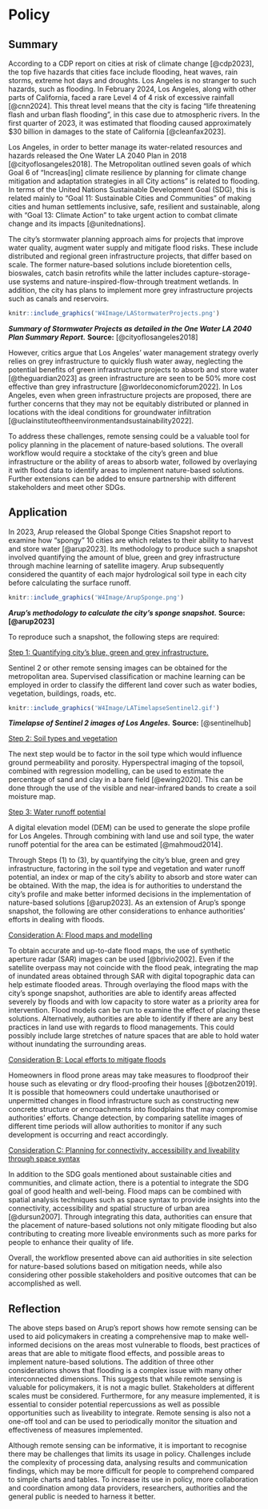 # Policy

## Summary

According to a CDP report on cities at risk of climate change [@cdp2023], the top five hazards that cities face include flooding, heat waves, rain storms, extreme hot days and droughts. Los Angeles is no stranger to such hazards, such as flooding. In February 2024, Los Angeles, along with other parts of California, faced a rare Level 4 of 4 risk of excessive rainfall [@cnn2024]. This threat level means that the city is facing “life threatening flash and urban flash flooding”, in this case due to atmospheric rivers. In the first quarter of 2023, it was estimated that flooding caused approximately \$30 billion in damages to the state of California [@cleanfax2023].

Los Angeles, in order to better manage its water-related resources and hazards released the One Water LA 2040 Plan in 2018 [@cityoflosangeles2018]. The Metropolitan outlined seven goals of which Goal 6 of “Increas\[ing\] climate resilience by planning for climate change mitigation and adaptation strategies in all City actions” is related to flooding. In terms of the United Nations Sustainable Development Goal (SDG), this is related mainly to “Goal 11: Sustainable Cities and Communities” of making cities and human settlements inclusive, safe, resilient and sustainable, along with “Goal 13: Climate Action” to take urgent action to combat climate change and its impacts [@unitednations].

The city’s stormwater planning approach aims for projects that improve water quality, augment water supply and mitigate flood risks. These include distributed and regional green infrastructure projects, that differ based on scale. The former nature-based solutions include bioretention cells, bioswales, catch basin retrofits while the latter includes capture-storage-use systems and nature-inspired-flow-through treatment wetlands. In addition, the city has plans to implement more grey infrastructure projects such as canals and reservoirs.

```{r echo=FALSE, out.width='100%', fig.align='center'}
knitr::include_graphics('W4Image/LAStormwaterProjects.png')
```

***Summary of Stormwater Projects as detailed in the One Water LA 2040 Plan Summary Report.*** **Source:** [@cityoflosangeles2018]

However, critics argue that Los Angeles’ water management strategy overly relies on grey infrastructure to quickly flush water away, neglecting the potential benefits of green infrastructure projects to absorb and store water [@theguardian2023] as green infrastructure are seen to be 50% more cost effective than grey infrastructure [@worldeconomicforum2022]. In Los Angeles, even when green infrastructure projects are proposed, there are further concerns that they may not be equitably distributed or planned in locations with the ideal conditions for groundwater infiltration [@uclainstituteoftheenvironmentandsustainability2022].

To address these challenges, remote sensing could be a valuable tool for policy planning in the placement of nature-based solutions. The overall workflow would require a stocktake of the city’s green and blue infrastructure or the ability of areas to absorb water, followed by overlaying it with flood data to identify areas to implement nature-based solutions. Further extensions can be added to ensure partnership with different stakeholders and meet other SDGs.

## Application

In 2023, Arup released the Global Sponge Cities Snapshot report to examine how “spongy” 10 cities are which relates to their ability to harvest and store water [@arup2023]. Its methodology to produce such a snapshot involved quantifying the amount of blue, green and grey infrastructure through machine learning of satellite imagery. Arup subsequently considered the quantity of each major hydrological soil type in each city before calculating the surface runoff.

```{r echo=FALSE, out.width='100%', fig.align='center'}
knitr::include_graphics('W4Image/ArupSponge.png')
```

***Arup’s methodology to calculate the city’s sponge snapshot.*** **Source: [@arup2023]**

To reproduce such a snapshot, the following steps are required:

[Step 1: Quantifying city’s blue, green and grey infrastructure.]{.underline}

Sentinel 2 or other remote sensing images can be obtained for the metropolitan area. Supervised classification or machine learning can be employed in order to classify the different land cover such as water bodies, vegetation, buildings, roads, etc.

```{r echo=FALSE, out.width='100%', fig.align='center'}
knitr::include_graphics('W4Image/LATimelapseSentinel2.gif')
```

***Timelapse of Sentinel 2 images of Los Angeles.*** **Source:** [@sentinelhub]

[Step 2: Soil types and vegetation]{.underline}

The next step would be to factor in the soil type which would influence ground permeability and porosity. Hyperspectral imaging of the topsoil, combined with regression modelling, can be used to estimate the percentage of sand and clay in a bare field [@ewing2020]. This can be done through the use of the visible and near-infrared bands to create a soil moisture map.

[Step 3: Water runoff potential]{.underline}

A digital elevation model (DEM) can be used to generate the slope profile for Los Angeles. Through combining with land use and soil type, the water runoff potential for the area can be estimated [@mahmoud2014].

Through Steps (1) to (3), by quantifying the city’s blue, green and grey infrastructure, factoring in the soil type and vegetation and water runoff potential, an index or map of the city’s ability to absorb and store water can be obtained. With the map, the idea is for authorities to understand the city’s profile and make better informed decisions in the implementation of nature-based solutions [@arup2023]. As an extension of Arup’s sponge snapshot, the following are other considerations to enhance authorities’ efforts in dealing with floods.

[Consideration A: Flood maps and modelling]{.underline}

To obtain accurate and up-to-date flood maps, the use of synthetic aperture radar (SAR) images can be used [@brivio2002]. Even if the satellite overpass may not coincide with the flood peak, integrating the map of inundated areas obtained through SAR with digital topographic data can help estimate flooded areas. Through overlaying the flood maps with the city’s sponge snapshot, authorities are able to identify areas affected severely by floods and with low capacity to store water as a priority area for intervention. Flood models can be run to examine the effect of placing these solutions. Alternatively, authorities are able to identify if there are any best practices in land use with regards to flood managements. This could possibly include large stretches of nature spaces that are able to hold water without inundating the surrounding areas.

[Consideration B: Local efforts to mitigate floods]{.underline}

Homeowners in flood prone areas may take measures to floodproof their house such as elevating or dry flood-proofing their houses [@botzen2019]. It is possible that homeowners could undertake unauthorised or unpermitted changes in flood infrastructure such as constructing new concrete structure or encroachments into floodplains that may compromise authorities’ efforts. Change detection, by comparing satellite images of different time periods will allow authorities to monitor if any such development is occurring and react accordingly.

[Consideration C: Planning for connectivity, accessibility and liveability through space syntax]{.underline}

In addition to the SDG goals mentioned about sustainable cities and communities, and climate action, there is a potential to integrate the SDG goal of good health and well-being. Flood maps can be combined with spatial analysis techniques such as space syntax to provide insights into the connectivity, accessibility and spatial structure of urban area [@dursun2007]. Through integrating this data, authorities can ensure that the placement of nature-based solutions not only mitigate flooding but also contributing to creating more liveable environments such as more parks for people to enhance their quality of life.

Overall, the workflow presented above can aid authorities in site selection for nature-based solutions based on mitigation needs, while also considering other possible stakeholders and positive outcomes that can be accomplished as well.

## Reflection

The above steps based on Arup’s report shows how remote sensing can be used to aid policymakers in creating a comprehensive map to make well-informed decisions on the areas most vulnerable to floods, best practices of areas that are able to mitigate flood effects, and possible areas to implement nature-based solutions. The addition of three other considerations shows that flooding is a complex issue with many other interconnected dimensions. This suggests that while remote sensing is valuable for policymakers, it is not a magic bullet. Stakeholders at different scales must be considered. Furthermore, for any measure implemented, it is essential to consider potential repercussions as well as possible opportunities such as liveability to integrate. Remote sensing is also not a one-off tool and can be used to periodically monitor the situation and effectiveness of measures implemented.

Although remote sensing can be informative, it is important to recognise there may be challenges that limits its usage in policy. Challenges include the complexity of processing data, analysing results and communication findings, which may be more difficult for people to comprehend compared to simple charts and tables. To increase its use in policy, more collaboration and coordination among data providers, researchers, authorities and the general public is needed to harness it better.
